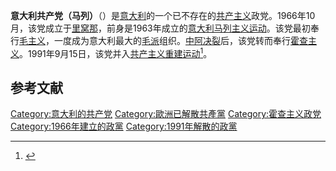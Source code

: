 '''意大利共产党（马列）'''（{{lang-it|Partito Comunista d'Italia (marxista-leninista)，缩写为PCd'I (m-l)}}）是[[意大利|意大利]]的一个已不存在的[[共产主义|共产主义]]政党。1966年10月，该党成立于[[里窝那|里窝那]]，前身是1963年成立的[[意大利马列主义运动|意大利马列主义运动]]。该党最初奉行[[毛主义|毛主义]]，一度成为意大利最大的[[毛派|毛派]]组织。[[中阿决裂|中阿决裂]]后，该党转而奉行[[霍查主义|霍查主义]]。1991年9月15日，该党并入[[重建共产党|共产主义重建运动]]<ref name=Hobday1986>{{cite book|last=Hobday|first=Charles|title=Communist and Marxist Parties of the World|year=1986|publisher=Longman|location=Harlow|isbn=0-582-90264-9|page=101}}</ref>。

==参考文献==
{{reflist}}

{{亲阿尔巴尼亚的共产党}}

{{Communist-party-stub}}

[[Category:意大利的共产党|Category:意大利的共产党]]
[[Category:歐洲已解散共產黨|Category:歐洲已解散共產黨]]
[[Category:霍查主义政党|Category:霍查主义政党]]
[[Category:1966年建立的政黨|Category:1966年建立的政黨]]
[[Category:1991年解散的政黨|Category:1991年解散的政黨]]